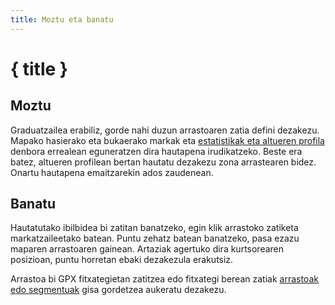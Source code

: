 ```yaml
---
title: Moztu eta banatu
---
```


<script>
</script>

# <ScissorsIcon size="24" class="inline-block" style="margin-bottom: 5px" /> { title }

## Moztu

Graduatzailea erabiliz, gorde nahi duzun arrastoaren zatia defini dezakezu.
Mapako hasierako eta bukaerako markak eta [estatistikak eta altueren profila](../files-and-stats) denbora errealean eguneratzen dira hautapena irudikatzeko.
Beste era batez, altueren profilean bertan hautatu dezakezu zona arrastearen bidez.
Onartu hautapena emaitzarekin ados zaudenean.

<div class="flex flex-row justify-center">
    <Scissors class="text-foreground p-3 border rounded-md shadow-lg" />
</div>

## Banatu

Hautatutako ibilbidea bi zatitan banatzeko, egin klik arrastoko zatiketa markatzaileetako batean.
Puntu zehatz batean banatzeko, pasa ezazu maparen arrastoaren gainean.
Artaziak agertuko dira kurtsorearen posizioan, puntu horretan ebaki dezakezula erakutsiz.

Arrastoa bi GPX fitxategietan zatitzea edo fitxategi berean zatiak [arrastoak edo segmentuak](../gpx) gisa gordetzea aukeratu dezakezu.

<DocsImage src="tools/split" alt="Aukeratutako trazaren gainean kokatzean, zure kurtsorea guraize bihurtuko da." />
